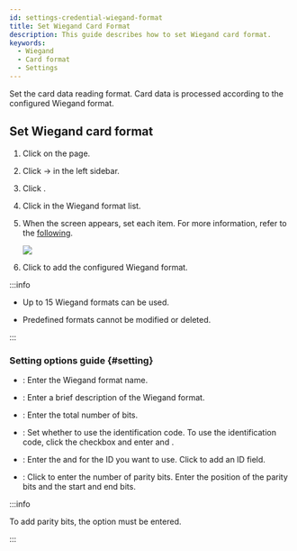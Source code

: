 ```yaml
---
id: settings-credential-wiegand-format
title: Set Wiegand Card Format
description: This guide describes how to set Wiegand card format.
keywords:
  - Wiegand
  - Card format
  - Settings
---
```


Set the card data reading format. Card data is processed according to the configured Wiegand format.

## Set Wiegand card format

1. Click <Cmd sid='shell.header.setting' /> on the <Cmd sid='shell.header.launcher' /> page.

2. Click <Cmd sid='setting.menu.credential.root' /> → <Cmd sid='setting.menu.credential.cardFormat' /> in the left sidebar.

3. Click <Cmd sid='common.wiegand' product='2' />.

4. Click <IcEdit2 /> in the Wiegand format list.

5. When the <Cmd sid='setting.cardFormat.addNewWiegand' product='2' /> screen appears, set each item. For more information, refer to the [following](#setting).

   <Image src='/img/biostarx-settings-credential-wiegand-format.png' />

6. Click <Cmd sid='button.apply' product='2' /> to add the configured Wiegand format.

:::info

* Up to 15 Wiegand formats can be used.

* Predefined formats cannot be modified or deleted.

:::

### Setting options guide {#setting}

* <Cmd sid='common.name' product='2' />: Enter the Wiegand format name.

* <Cmd sid='common.description' product='2' />: Enter a brief description of the Wiegand format.

* <Cmd sid='setting.cardFormat.totalBits' product='2' />: Enter the total number of bits.

* <Cmd sid='setting.cardFormat.fcField' product='2' />: Set whether to use the identification code. To use the identification code, click the checkbox and enter <Cmd sid='setting.cardFormat.startBit' product='2' /> and <Cmd sid='setting.cardFormat.endBit' product='2' />.

* <Cmd sid='setting.cardFormat.idField' product='2' />: Enter the <Cmd sid='setting.cardFormat.startBit' product='2' /> and <Cmd sid='setting.cardFormat.endBit' product='2' /> for the ID you want to use. Click <Cmd sid='button.plusAdd' product='2' /> to add an ID field.

* <Cmd sid='setting.cardFormat.parityBits' product='2' />: Click <Cmd sid='button.plusAdd' product='2' /> to enter the number of parity bits. Enter the position of the parity bits and the start and end bits.

:::info

To add parity bits, the <Cmd sid='setting.cardFormat.totalBits' product='2' /> option must be entered.

:::
